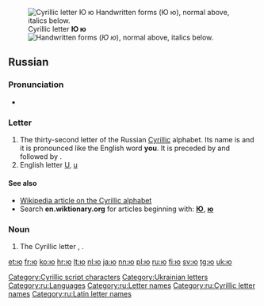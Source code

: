 {{character info/new}}
{{also|Ю|ю̆|Appendix:Variations of "io"}}
[[File:Cyrillic JU.png|thumb|right|Cyrillic letter '''Ю ю'''<br/>
[[File:32-Russian alphabet-Ю ю.svg|thumb|Handwritten forms]]
(''Ю ю''), normal above, italics below.]]
==Russian==

===Pronunciation===
* {{ru-IPA}}

===Letter===
{{head|ru|letter|lower case||upper case|Ю}}

# The thirty-second letter of the Russian [[Cyrillic]] alphabet. Its name is {{m|ru|ю}} and it is pronounced like the English word '''you'''. It is preceded by {{m|ru|э|Э}} and followed by {{m|ru|я|Я}}.
# English letter [[U]], [[u]]

====See also====
* [[w:Cyrillic alphabet|Wikipedia article on the Cyrillic alphabet]]
* Search '''en.wiktionary.org''' for articles beginning with: '''[http://en.wiktionary.org/w/index.php?title=Special%3AAllpages&from=%D0%AE&namespace=0 Ю]''', '''[http://en.wiktionary.org/w/index.php?title=Special%3AAllpages&from=%D1%8E&namespace=0 ю]'''

===Noun===
{{ru-noun||n-in|-}}

# The Cyrillic letter {{m|ru|ю|Ю}}, {{m|ru|ю}}.

[[Category:Cyrillic script characters]]
[[Category:Ukrainian letters]]
[[Category:ru:Languages]]
[[Category:ru:Letter names]]
[[Category:ru:Cyrillic letter names]]
[[Category:ru:Latin letter names]]

[[et:ю]]
[[fr:ю]]
[[ko:ю]]
[[hr:ю]]
[[lt:ю]]
[[nl:ю]]
[[ja:ю]]
[[nn:ю]]
[[pl:ю]]
[[ru:ю]]
[[fi:ю]]
[[sv:ю]]
[[tg:ю]]
[[uk:ю]]
